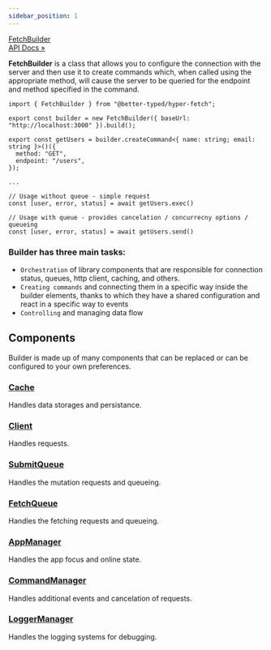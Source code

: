 ```yaml
---
sidebar_position: 1
---
```


<p class="pagination-nav__item pagination-nav__item--prev">
  <a class="pagination-nav__link" href="/api/Hyper-Fetch/Class/FetchBuilder">
    <div class="pagination-nav__sublabel">FetchBuilder</div>
    <div class="pagination-nav__label">API Docs »</div>
  </a>
</p>

**FetchBuilder** is a class that allows you to configure the connection with the server and then use it to create
commands which, when called using the appropriate method, will cause the server to be queried for the endpoint and
method specified in the command.

```tsx
import { FetchBuilder } from "@better-typed/hyper-fetch";

export const builder = new FetchBuilder({ baseUrl: "http://localhost:3000" }).build();

export const getUsers = builder.createCommand<{ name: string; email: string }>()({
  method: "GET",
  endpoint: "/users",
});

...

// Usage without queue - simple request
const [user, error, status] = await getUsers.exec()

// Usage with queue - provides cancelation / concurrecny options / queueing
const [user, error, status] = await getUsers.send()
```

### Builder has three main tasks:

- `Orchestration` of library components that are responsible for connection status, queues, http client, caching, and
  others.
- `Creating commands` and connecting them in a specific way inside the builder elements, thanks to which they have a
  shared configuration and react in a specific way to events
- `Controlling` and managing data flow

## Components

Builder is made up of many components that can be replaced or can be configured to your own preferences.

### [Cache](/api/Hyper-Fetch/Class/Cache)

Handles data storages and persistance.

### [Client](/api/Hyper-Fetch/Class/Cache)

Handles requests.

### [SubmitQueue](/api/Hyper-Fetch/Class/Cache)

Handles the mutation requests and queueing.

### [FetchQueue](/api/Hyper-Fetch/Class/Cache)

Handles the fetching requests and queueing.

### [AppManager](/api/Hyper-Fetch/Class/Cache)

Handles the app focus and online state.

### [CommandManager](/api/Hyper-Fetch/Class/Cache)

Handles additional events and cancelation of requests.

### [LoggerManager](/api/Hyper-Fetch/Class/Cache)

Handles the logging systems for debugging.

<!-- - how to add authentication
- how to add token refreshing
- how to clear between test cases
- connection graph with command and other systems
-->

<!-- ## General Flow

## Props

- `baseUrl`(\*): string -
- `options`: ClientOptions - options for a fetching client. By default, it refers to the implemented XHR Client that
  fulfills the basic `XMLHttpRequest` interface.
- `cache`: Cache - cache. # TODO -> here we should link to the cache page and explain all the cache intricacies along
  with the possibility for changing the storage.
- `manager`: Manager - responsible for offline/online state management + focus/blur
- `fetchQueue`: FetchQueue - fetching queue
- `submitQueue`: - queue - submit queue

## Available Methods

- `setClient` - allows for setting own fetching client
- `onError` - setting callback that happens in case of any request error. # TODO -> example with connecting sentry
- `onRequest`- allows for setting _multiple_ callbacks that happen before sending a request.
  - TODO -> example with separate header modification and data modification.
  - TODO -> example with automatic header authentication for all requests.
- `onResponse` - allows for setting _multiple_ callbacks that happen after sending a request.
- `clear` - clears all the listeners, queues and storages. Mainly used for tests.
- `create` - indicates that the builder setup is _complete_. Returns the `Command`.
  - TODO -> Explain the meaning and reason of "complete" .

## TODOS and examples

- TODO - subsection for Builder -> providing own client (other than XHR) + options
- TODO - subsection for Builder -> providing own cache.
- TODO - subsection for Builder -> section for providing own Manager implementation.
- TODO - subsection for Builder -> section for providing own queues implementation. -->
